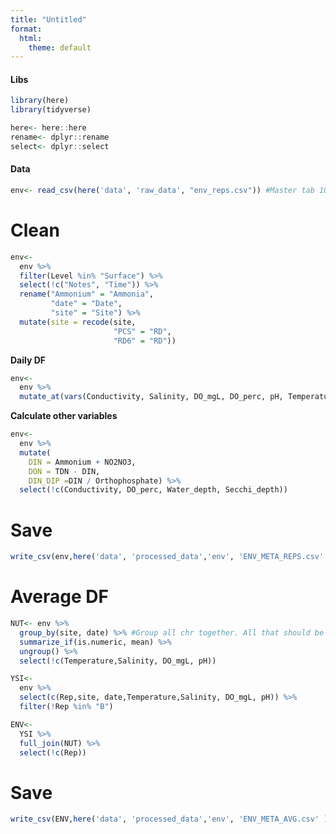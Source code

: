 ```yaml
---
title: "Untitled"
format:
  html:
    theme: default
---
```


#### Libs

```r
library(here)
library(tidyverse)
```

```r
here<- here::here
rename<- dplyr::rename
select<- dplyr::select
```

#### Data

```r
env<- read_csv(here('data', 'raw_data', "env_reps.csv")) #Master tab 10.2.23
```

# Clean

```r
env<-
  env %>%
  filter(Level %in% "Surface") %>%
  select(!c("Notes", "Time")) %>%
  rename("Ammonium" = "Ammonia",
         "date" = "Date",
         "site" = "Site") %>%
  mutate(site = recode(site, 
                       "PCS" = "RD",
                       "RD6" = "RD"))
```

**Daily DF**

```r

env<-
  env %>%
  mutate_at(vars(Conductivity, Salinity, DO_mgL, DO_perc, pH, Temperature, Water_depth, Secchi_depth, Chl_a, DOC, TDN, TOC, TN, Ammonium, NO2NO3, Nitrite, Orthophosphate, Silicate), as.numeric)
```

**Calculate other variables**

```r
env<-
  env %>%
  mutate(
    DIN = Ammonium + NO2NO3,
    DON = TDN - DIN,
    DIN_DIP =DIN / Orthophosphate) %>%
  select(!c(Conductivity, DO_perc, Water_depth, Secchi_depth))
```

# Save

```r
write_csv(env,here('data', 'processed_data','env', 'ENV_META_REPS.csv' ))
```

# Average DF

```r
NUT<- env %>% 
  group_by(site, date) %>% #Group all chr together. All that should be left out is the numeric vector we want to work with (in this case, copies_mL)
  summarize_if(is.numeric, mean) %>%
  ungroup() %>%
  select(!c(Temperature,Salinity, DO_mgL, pH))

YSI<-
  env %>%
  select(c(Rep,site, date,Temperature,Salinity, DO_mgL, pH)) %>%
  filter(!Rep %in% "B")

ENV<-
  YSI %>%
  full_join(NUT) %>%
  select(!c(Rep))
```

# Save

```r
write_csv(ENV,here('data', 'processed_data','env', 'ENV_META_AVG.csv' ))
```
